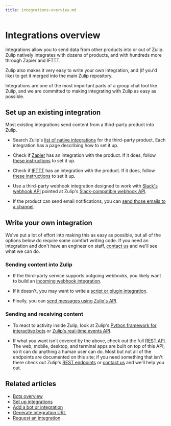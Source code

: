 ```yaml
---
title: integrations-overview.md
---
```


# Integrations overview

Integrations allow you to send data from other products into or out of
Zulip. Zulip natively integrates with dozens of products, and with hundreds
more through Zapier and IFTTT.

Zulip also makes it very easy to write your own integration, and (if you'd
like) to get it merged into the main Zulip repository.

Integrations are one of the most important parts of a group chat tool like
Zulip, and we are committed to making integrating with Zulip as easy as
possible.

## Set up an existing integration

Most existing integrations send content from a third-party product into
Zulip.

* Search Zulip's [list of native integrations](/integrations/) for the
  third-party product. Each integration has a page describing how to set it
  up.

* Check if [Zapier](https://zapier.com/apps) has an integration with the
  product. If it does, follow [these instructions](/integrations/doc/zapier)
  to set it up.

* Check if [IFTTT](https://ifttt.com/search) has an integration with the
  product. If it does, follow [these instructions](/integrations/doc/ifttt)
  to set it up.

* Use a third-party webhook integration designed to work with
  [Slack's webhook API](https://api.slack.com/messaging/webhooks)
  pointed at Zulip's
  [Slack-compatible webhook API](/integrations/slack/slack_incoming).

* If the product can send email notifications, you can
  [send those emails to a channel](/help/message-a-channel-by-email).

## Write your own integration

We've put a lot of effort into making this as easy as possible, but
all of the options below do require some comfort writing code. If you
need an integration and don't have an engineer on staff, [contact
us](/help/contact-support) and we'll see what we can do.

### Sending content into Zulip

* If the third-party service supports outgoing webhooks, you likely want to
  build an [incoming webhook integration](/api/incoming-webhooks-overview).

* If it doesn't, you may want to write a
  [script or plugin integration](/api/non-webhook-integrations).

* Finally, you can
  [send messages using Zulip's API](/api/send-message).

### Sending and receiving content

* To react to activity inside Zulip, look at Zulip's
  [Python framework for interactive bots](/api/running-bots) or
  [Zulip's real-time events API](/api/get-events).

* If what you want isn't covered by the above, check out the full
  [REST API](/api/rest). The web, mobile, desktop, and terminal apps are
  built on top of this API, so it can do anything a human user can do. Most
  but not all of the endpoints are documented on this site; if you need
  something that isn't there check out Zulip's
  [REST endpoints](https://github.com/zulip/zulip/blob/main/zproject/urls.py)
  or [contact us](/help/contact-support) and we'll help you out.

## Related articles

* [Bots overview](/help/bots-overview)
* [Set up integrations](/help/set-up-integrations)
* [Add a bot or integration](/help/add-a-bot-or-integration)
* [Generate integration URL](/help/generate-integration-url)
* [Request an integration](/help/request-an-integration)



